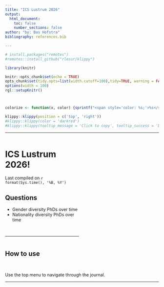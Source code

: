 ```yaml
---
title: "ICS Lustrum 2026"
output:
  html_document:
    toc: false
    number_sections: false
author: "by: Bas Hofstra"
bibliography: references.bib

---
```



```r
# install.packages("remotes")
#remotes::install_github("rlesur/klippy")
``` 

```r
library(knitr)

knitr::opts_chunk$set(echo = TRUE)
opts_chunk$set(tidy.opts=list(width.cutoff=100),tidy=TRUE, warning = FALSE, message = FALSE,comment = "#>", cache=TRUE, class.source=c("test"), class.output=c("test2"))
options(width = 100)
rgl::setupKnitr()



colorize <- function(x, color) {sprintf("<span style='color: %s;'>%s</span>", color, x) }

```

```r
klippy::klippy(position = c('top', 'right'))
#klippy::klippy(color = 'darkred')
#klippy::klippy(tooltip_message = 'Click to copy', tooltip_success = 'Done')
```




----

:::::::::::::: {.columns}
::: {.column width="50%"}

# ICS Lustrum 2026!

Last compiled on `r format(Sys.time(), '%B, %Y')`  

## Questions 

- Gender diversity PhDs over time
- Nationality diversity PhDs over time


<br>

----


:::
::: {.column width="50%"}







:::
::::::::::::::



## How to use


<br>

Use the top menu to navigate through the journal.


----






